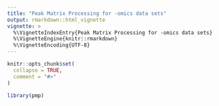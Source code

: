 ```yaml
---
title: "Peak Matrix Processing for -omics data sets"
output: rmarkdown::html_vignette
vignette: >
  %\VignetteIndexEntry{Peak Matrix Processing for -omics data sets}
  %\VignetteEngine{knitr::rmarkdown}
  %\VignetteEncoding{UTF-8}
---
```


```r
knitr::opts_chunk$set(
  collapse = TRUE,
  comment = "#>"
)
```

```r
library(pmp)
```
